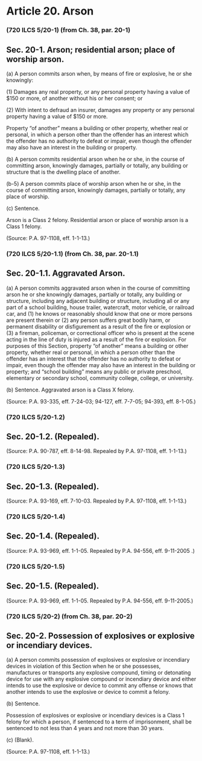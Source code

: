 # Article 20. Arson {.unnumbered}

### (720 ILCS 5/20-1) (from Ch. 38, par. 20-1)
## Sec. 20-1. Arson; residential arson; place of worship arson.
<p class='subsection'>\(a) A person commits arson when, by means of fire or explosive, he or she knowingly:</p><p class='paragraph'>\(1) Damages any real property, or any personal property having a value of $150 or more, of another without his or her consent; or</p><p class='paragraph'>\(2) With intent to defraud an insurer, damages any property or any personal property having a value of $150 or more.</p><p>Property "of another" means a building or other property, whether real or personal, in which a person other than the offender has an interest which the offender has no authority to defeat or impair, even though the offender may also have an interest in the building or property.</p><p class='subsection'>\(b) A person commits residential arson when he or she, in the course of committing arson, knowingly damages, partially or totally, any building or structure that is the dwelling place of another.</p><p class='subsection'>\(b-5) A person commits place of worship arson when he or she, in the course of committing arson, knowingly damages, partially or totally, any place of worship.</p><p class='subsection'>\(c) Sentence.</p><p>Arson is a Class 2 felony. Residential arson or place of worship arson is a Class 1 felony.</p><p>(Source: P.A. 97-1108, eff. 1-1-13.)</p>### (720 ILCS 5/20-1.1) (from Ch. 38, par. 20-1.1)
## Sec. 20-1.1. Aggravated Arson.
<p class='subsection'>\(a) A person commits aggravated arson when in the course of committing arson he or she knowingly damages, partially or totally, any building or structure, including any adjacent building or structure, including all or any part of a school building, house trailer, watercraft, motor vehicle, or railroad car, and (1) he knows or reasonably should know that one or more persons are present therein or (2) any person suffers great bodily harm, or permanent disability or disfigurement as a result of the fire or explosion or (3) a fireman,  policeman, or correctional officer who is present at the scene acting in the line of duty is injured as a result of the fire or explosion. For purposes of this Section, property "of another" means a building or other property, whether real or personal, in which a person other than the offender has an interest that the offender has no authority to defeat or impair, even though the offender may also have an interest in the building or property; and "school building" means any public or private preschool, elementary or secondary school, community college, college, or university.</p><p class='subsection'>\(b) Sentence. Aggravated arson is a Class X felony.</p><p>(Source: P.A. 93-335, eff. 7-24-03; 94-127, eff. 7-7-05; 94-393, eff. 8-1-05.)</p><p>  </p>### (720 ILCS 5/20-1.2)
## Sec. 20-1.2. (Repealed).
<p>(Source: P.A. 90-787, eff. 8-14-98. Repealed by P.A. 97-1108, eff. 1-1-13.)</p>### (720 ILCS 5/20-1.3)
## Sec. 20-1.3. (Repealed).
<p>(Source: P.A. 93-169, eff. 7-10-03. Repealed by P.A. 97-1108, eff. 1-1-13.)</p>### (720 ILCS 5/20-1.4)
## Sec. 20-1.4. (Repealed).
<p>(Source: P.A. 93-969, eff. 1-1-05. Repealed by P.A. 94-556, eff. 9-11-2005 .)</p>### (720 ILCS 5/20-1.5)
## Sec. 20-1.5. (Repealed).
<p>(Source: P.A. 93-969, eff. 1-1-05. Repealed by P.A. 94-556, eff. 9-11-2005.)</p>### (720 ILCS 5/20-2) (from Ch. 38, par. 20-2)
## Sec. 20-2. Possession of explosives or explosive or incendiary devices.
<p class='subsection'>\(a) A person commits possession of explosives or explosive or incendiary devices in violation of this Section when he or she possesses, manufactures or transports any explosive compound, timing or detonating device for use with any explosive compound or incendiary device and either intends to use the explosive or device to commit any offense or knows that another intends to use the explosive or device to commit a felony.</p><p class='subsection'>\(b) Sentence.</p><p>Possession of explosives or explosive or incendiary devices is a Class 1 felony for which a person, if sentenced to a term of imprisonment, shall be sentenced to not less than 4 years and not more than 30 years.</p><p class='subsection'>\(c) (Blank).</p><p>(Source: P.A. 97-1108, eff. 1-1-13.)</p>